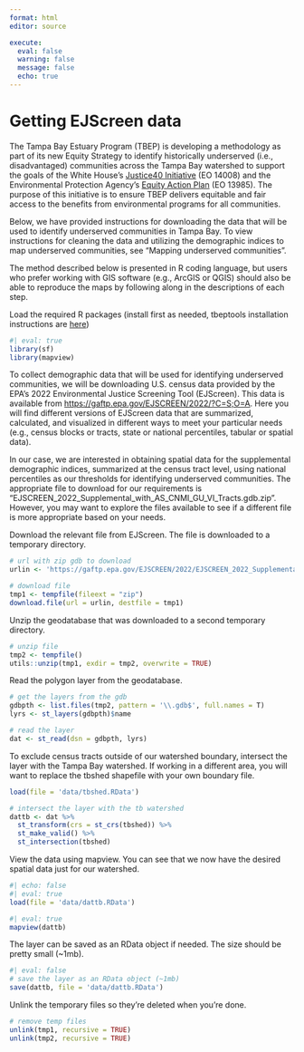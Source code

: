 ```yaml
---
format: html
editor: source

execute:
  eval: false
  warning: false
  message: false
  echo: true
---
```


# Getting EJScreen data {#getting}

The Tampa Bay Estuary Program (TBEP) is developing a methodology as part of its new Equity Strategy to identify historically underserved (i.e., disadvantaged) communities across the Tampa Bay watershed to support the goals of the White House’s [Justice40 Initiative](https://www.whitehouse.gov/environmentaljustice/justice40/) (EO 14008) and the Environmental Protection Agency’s [Equity Action Plan](https://www.epa.gov/environmentaljustice/equity-action-plan) (EO 13985). The purpose of this initiative is to ensure TBEP delivers equitable and fair access to the benefits from environmental programs for all communities. 

Below, we have provided instructions for downloading the data that will be used to identify underserved communities in Tampa Bay. To view instructions for cleaning the data and utilizing the demographic indices to map underserved communities, see "Mapping underserved communities".

The method described below is presented in R coding language, but users who prefer working with GIS software (e.g., ArcGIS or QGIS) should also be able to reproduce the maps by following along in the descriptions of each step.

Load the required R packages (install first as needed, tbeptools installation instructions are [here](https://tbep-tech.github.io/tbeptools/))

```r
#| eval: true
library(sf)
library(mapview)
```

To collect demographic data that will be used for identifying underserved communities, we will be downloading U.S. census data provided by the EPA’s 2022 Environmental Justice Screening Tool (EJScreen). This data is available from <https://gaftp.epa.gov/EJSCREEN/2022/?C=S;O=A>. Here you will find different versions of EJScreen data that are summarized, calculated, and visualized in different ways to meet your particular needs (e.g., census blocks or tracts, state or national percentiles, tabular or spatial data).

In our case, we are interested in obtaining spatial data for the supplemental demographic indices, summarized at the census tract level, using national percentiles as our thresholds for identifying underserved communities. The appropriate file to download for our requirements is “EJSCREEN_2022_Supplemental_with_AS_CNMI_GU_VI_Tracts.gdb.zip”. However, you may want to explore the files available to see if a different file is more appropriate based on your needs.

Download the relevant file from EJScreen. The file is downloaded to a temporary directory.

```r
# url with zip gdb to download
urlin <- 'https://gaftp.epa.gov/EJSCREEN/2022/EJSCREEN_2022_Supplemental_with_AS_CNMI_GU_VI_Tracts.gdb.zip'

# download file
tmp1 <- tempfile(fileext = "zip")
download.file(url = urlin, destfile = tmp1)
```

Unzip the geodatabase that was downloaded to a second temporary directory. 

```r
# unzip file
tmp2 <- tempfile()
utils::unzip(tmp1, exdir = tmp2, overwrite = TRUE)
```

Read the polygon layer from the geodatabase.

```r
# get the layers from the gdb
gdbpth <- list.files(tmp2, pattern = '\\.gdb$', full.names = T)
lyrs <- st_layers(gdbpth)$name

# read the layer
dat <- st_read(dsn = gdbpth, lyrs)
```

To exclude census tracts outside of our watershed boundary, intersect the layer with the Tampa Bay watershed. If working in a different area, you will want to replace the tbshed shapefile with your own boundary file.

```r
load(file = 'data/tbshed.RData')

# intersect the layer with the tb watershed
dattb <- dat %>% 
  st_transform(crs = st_crs(tbshed)) %>% 
  st_make_valid() %>% 
  st_intersection(tbshed)
```

View the data using mapview. You can see that we now have the desired spatial data just for our watershed.

```r
#| echo: false
#| eval: true
load(file = 'data/dattb.RData')
```

```r
#| eval: true
mapview(dattb)
```

The layer can be saved as an RData object if needed. The size should be pretty small (~1mb).

```r
#| eval: false
# save the layer as an RData object (~1mb)
save(dattb, file = 'data/dattb.RData')
```

Unlink the temporary files so they're deleted when you're done. 

```r
# remove temp files
unlink(tmp1, recursive = TRUE)
unlink(tmp2, recursive = TRUE)
```

